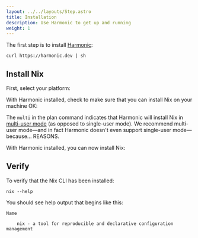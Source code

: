 ```yaml
---
layout: ../../layouts/Step.astro
title: Installation
description: Use Harmonic to get up and running
weight: 1
---
```



The first step is to install [Harmonic]:

```shell
curl https://harmonic.dev | sh
```

## Install Nix

First, select your platform:

<Systems client:only />

With Harmonic installed, check to make sure that you can install Nix on your machine OK:

<Harmonic command="plan" client:only />

The `multi` in the plan command indicates that Harmonic will install Nix in [multi-user
mode][multi] (as opposed to single-user mode). We recommend multi-user mode&mdash;and in fact
Harmonic doesn't even support single-user mode&mdash;because... REASONS.

With Harmonic installed, you can now install Nix:

<Harmonic command="install" client:only />

## Verify

To verify that the Nix CLI has been installed:

```shell
nix --help
```

You should see help output that begins like this:

```shell
Name

    nix - a tool for reproducible and declarative configuration management
```

[harmonic]: https://github.com/DeterminateSystems/harmonic
[multi]: https://nixos.org/manual/nix/stable/installation/multi-user.html
